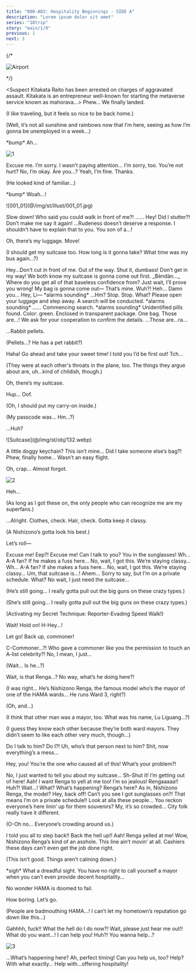 ```yaml
---
title: "000-A02: Hospitality Beginnings - SIDE A"
description: "Lorem ipsum dolor sit amet"
series: "18trip"
story: "main/1/0"
previous: 1
next: 3
---
```



<Divider loc="Tokyo Metropolis International Airport - Baggage Claim" />

{/* <p class="bg">![Airport](@/img/bg/99_003_100.jpg)</p> */}

<Box type="radio">
&lt;Suspect Kitakata Raito has been arrested on charges of aggravated assault. Kitakata is an entrepreneur well-known for starting the metaverse service known as mahorava…&gt;
</Box>

<Bubble mc>
Phew… We finally landed.

<p class="t">(I like traveling, but it feels so nice to be back home.)</p>

<p class="t">(Well, it’s not all sunshine and rainbows now that I’m here, seeing as how I’m gonna be unemployed in a week…)</p>

&ast;bump&ast; Ah…
</Bubble>

![1](1.jpg)

<Bubble character="Liguang" name="Man with Long Hair">
Excuse me.
</Bubble>

<Bubble mc>
I’m sorry. I wasn’t paying attention…
</Bubble>

<Bubble character="Liguang" name="Man with Long Hair">
I’m sorry, too. You’re not hurt?
</Bubble>

<Bubble mc>
No, I’m okay. Are you…?
</Bubble>

<Bubble character="Liguang" name="Man with Long Hair">
Yeah, I’m fine. Thanks.
</Bubble>

<Bubble mc>
<p class="t">(He looked kind of familiar…)</p>

&ast;bump&ast; Woah…!
</Bubble>

<p class="bg">![001_01](@/img/st/illust/001_01.jpg)</p>

<Bubble character="Renga" name="Man with Red Hair">
Slow down! Who said you could walk in front of me?!
</Bubble>

<Bubble character="Liguang" name="Man with Long Hair">
……
</Bubble>

<Bubble character="Renga" name="Man with Red Hair">
Hey! Did I stutter?! Don’t make me say it again!
</Bubble>

<Bubble character="Liguang" name="Man with Long Hair">
…Rudeness doesn’t deserve a response. I shouldn’t have to explain that to you.
</Bubble>

<Bubble character="Renga" name="Man with Red Hair">
You son of a…!

Oh, there’s my luggage. Move!
</Bubble>

<Bubble mc>
<p class="t">(I should get my suitcase too. How long is it gonna take? What time was my bus again…?)</p>
</Bubble>

<Bubble character="Liguang" name="Man with Long Hair">
Hey…Don’t cut in front of me. Out of the way.
</Bubble>

<Bubble character="Renga" name="Man with Red Hair">
Shut it, dumbass! Don’t get in my way! We both know my suitcase is gonna come out first.
</Bubble>

<Bubble character="Liguang" name="Man with Long Hair">
_Bèndàn…_ Where do you get all of that baseless confidence from?
</Bubble>

<Bubble character="Renga" name="Man with Red Hair">
Just wait, I’ll prove you wrong! My bag is gonna come out—
</Bubble>

<Bubble character="Liguang" name="Man with Long Hair">
That’s mine.
</Bubble>

<Bubble character="Renga" name="Man with Red Hair">
Wuh?!
</Bubble>

<Bubble character="Liguang" name="Man with Long Hair">
Heh…
</Bubble>

<Bubble character="Renga" name="Man with Red Hair">
Damn you… Hey, Li—
</Bubble>

<Narration>
&ast;alarms sounding&ast;
</Narration>

<Bubble character="Liguang" name="Man with Long Hair">
…Hm?
</Bubble>

<Bubble character="Security Robot">
Stop. Stop.
</Bubble>

<Bubble character="Liguang" name="Man with Long Hair">
What?
</Bubble>

<Bubble character="Security Robot">
Please open your luggage and step away. A search will be conducted.
</Bubble>

<Narration>
&ast;alarms sounding&ast;
</Narration>

<Bubble character="Liguang" name="Man with Long Hair">
……
</Bubble>

<Bubble character="Security Robot">
Commencing search.
</Bubble>

<Narration>
&ast;alarms sounding&ast;
</Narration>

<Bubble character="Security Robot">
Unidentified pills found. Color: green. Enclosed in transparent package. One bag.
</Bubble>

<Bubble character="Liguang" name="Man with Long Hair">
Those are…!
</Bubble>

<Bubble character="Security Robot">
We ask for your cooperation to confirm the details.
</Bubble>

<Bubble character="Liguang" name="Man with Long Hair">
…Those are…ra…

…Rabbit pellets.
</Bubble>

<Bubble mc>
<p class="t">(Pellets…? He has a pet rabbit?)</p>
</Bubble>

<Bubble character="Renga" name="Man with Red Hair">
Haha! Go ahead and take your sweet time! I told you I’d be first out!
</Bubble>

<Bubble character="Liguang" name="Man with Long Hair">
Tch…
</Bubble>

<Bubble mc>
<p class="t">(They were at each other's throats in the plane, too. The things they argue about are, uh…kind of childish, though.)</p>

Oh, there’s my suitcase.

Hup… Oof.

<p class="t">(Oh, I should put my carry-on inside.)</p>

<p class="t">(My passcode was… Hm…?)</p>

…Huh?
</Bubble>

<p class="obj">![Suitcase](@/img/st/obj/132.webp)</p>

<Bubble mc>
A little doggy keychain? This isn’t mine… Did I take someone else’s bag?!
</Bubble>

<Divider loc="Tokyo Metropolis International Airport - Lobby" />

<Bubble character="Renga" name="Man with Red Hair">
Phew, finally home… Wasn’t an easy flight.

Oh, crap… Almost forgot.
</Bubble>

![2](2.jpg)

<Bubble character="Renga" name="Man with Red Hair">
Heh…

<p class="t">(As long as I got these on, the only people who can recognize me are my superfans.)</p>

…Alright. Clothes, check. Hair, check. Gotta keep it classy.

<p class="t">(A Nishizono’s gotta look his best.)</p>

Let’s roll—
</Bubble>

<Bubble mc>
Excuse me!
</Bubble>

<Bubble character="Renga" name="Man with Red Hair">
Eep?!
</Bubble>

<Bubble mc>
Excuse me! Can I talk to you? You in the sunglasses!
</Bubble>

<Bubble character="Renga" name="Man with Red Hair">
<Diff g="m">Wh… A-A fan? If he makes a fuss here… No, wait, I got this. We’re staying classy…</Diff>
<Diff g="f">Wh… A-A fan? If she makes a fuss here… No, wait, I got this. We’re staying classy…</Diff>
</Bubble>

<Bubble mc>
Um, that suitcase is…!
</Bubble>

<Bubble character="Renga" name="Man with Red Hair">
Ahem… Sorry to say, but I’m on a private schedule.
</Bubble>

<Bubble mc>
What? No wait, I just need the suitcase…
</Bubble>

<Bubble character="Renga" name="Man with Red Hair">
<Diff g="m"><p class="t">(He’s still going… I really gotta pull out the big guns on these crazy types.)</p></Diff>
<Diff g="f"><p class="t">(She’s still going… I really gotta pull out the big guns on these crazy types.)</p></Diff>

<p class="t">(Activating my Secret Technique: Reporter-Evading Speed Walk!)</p>
</Bubble>

<Bubble mc>
Wait! Hold on!
</Bubble>

<Bubble character="Renga" name="Man with Red Hair">
H-Hey…!

Let go! Back up, commoner!
</Bubble>

<Bubble mc>
C-Commoner…?!
</Bubble>

<Bubble character="Renga" name="Man with Red Hair">
Who gave a commoner like you the permission to touch an A-list celebrity?!
</Bubble>

<Bubble mc>
No, I mean, I just…

<p class="t">(Wait… Is he…?)</p>
</Bubble>

<Bubble character="Woman A">
Wait, is that Renga…?
</Bubble>

<Bubble character="Woman B">
No way, what’s he doing here?!
</Bubble>

<Bubble mc>
<p class="t">(I was right… He’s Nishizono Renga, the famous model who’s the mayor of one of the HAMA wards… He runs Ward 3, right?)</p>

<p class="t">(Oh, and…)</p>

<p class="t">(I think that other man was a mayor, too. What was his name, Lu Liguang…?)</p>

<p class="t">(I guess they know each other because they’re both ward mayors. They didn’t seem to like each other very much, though…)</p>
</Bubble>

<Bubble character="Woman A">
Do I talk to him? Do I?!
</Bubble>

<Bubble character="Woman B">
Uh, who’s that person next to him?
</Bubble>

<Bubble character="Renga">
Shit, now everything’s a mess…

Hey, you! You’re the one who caused all of this! What’s your problem?!
</Bubble>

<Bubble mc>
No, I just wanted to tell you about my suitcase…
</Bubble>

<Bubble character="Renga">
Sh-Shut it! I’m getting out of here!
</Bubble>

<Bubble character="Woman A">
Aah! I want Renga to yell at me too!
</Bubble>

<Bubble character="Woman B">
I’m so jealous!
</Bubble>

<Bubble character="Woman A">
Rengaaaaa!!
</Bubble>

<Bubble mc>
Huh?! Wait…!
</Bubble>

<Bubble character="Onlooker A">
What? What’s happening?
</Bubble>

<Bubble character="Onlooker B">
Renga’s here? As in, Nishizono Renga, the model?
</Bubble>

<Bubble character="Renga">
Hey, back off! Can’t you see I got sunglasses on?! That means I’m on a private schedule!!
</Bubble>

<Bubble character="Old Man">
Look at alla these people… You reckon everyone’s here linin’ up for them souvenirs?
</Bubble>

<Bubble character="Old Woman">
My, it’s so crowded… City folk really have it different.
</Bubble>

<Bubble mc>
<p class="t">(O-Oh no… Everyone’s crowding around us.)</p>
</Bubble>

<Bubble character="Renga">
I told you all to step back!! Back the hell up!!
</Bubble>

<Bubble character="Woman A">
Aah! Renga yelled at me!
</Bubble>

<Bubble character="Onlooker B">
Wow, Nishizono Renga’s kind of an asshole.
</Bubble>

<Bubble character="Old Man">
This line ain’t movin’ at all. Cashiers these days can’t even get the job done right.
</Bubble>

<Bubble mc>
<p class="t">(This isn’t good. Things aren’t calming down.)</p>
</Bubble>

<Bubble character="Kotonojo" name="Girl (?)">
&ast;sigh&ast; What a dreadful sight. You have no right to call yourself a mayor when you can’t even provide decent <span class="green">hospitality</span>…

No wonder HAMA is doomed to fail.

How boring. Let’s go.
</Bubble>

<Bubble mc>
<p class="t">(People are badmouthing HAMA…! I can’t let my hometown’s reputation go down like this…)</p>
</Bubble>

<Bubble character="Renga">
Gahhhh, fuck!! What the hell do I do now?!
</Bubble>

<Bubble mc>
Wait, please just hear me out!!
</Bubble>

<Bubble character="Renga">
What do you want…!
</Bubble>

<Bubble mc>
I can help you!
</Bubble>

<Bubble character="Renga">
Huh?! You wanna help…?
</Bubble>

![3](3.jpg)

<Bubble character="Liguang">
…What’s happening here?
</Bubble>

<Bubble mc>
Ah, perfect timing! Can you help us, too?
</Bubble>

<Bubble character="Liguang">
Help? With what exactly…
</Bubble>

<Bubble mc>
Help with…offering <span class="green">hospitality</span>!
</Bubble>
